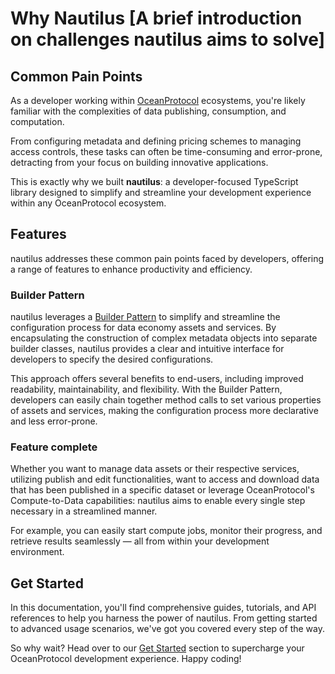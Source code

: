 # Why Nautilus [A brief introduction on challenges nautilus aims to solve]

## Common Pain Points
As a developer working within [OceanProtocol](https://oceanprotocol.com) ecosystems, you're likely familiar with the complexities of data publishing, consumption, and computation.

From configuring metadata and defining pricing schemes to managing access controls, these tasks can often be time-consuming and error-prone, detracting from your focus on building innovative applications.

This is exactly why we built **nautilus**: a developer-focused TypeScript library designed to simplify and streamline your development experience within any OceanProtocol ecosystem.

## Features
nautilus addresses these common pain points faced by developers, offering a range of features to enhance productivity and efficiency.

### Builder Pattern
nautilus leverages a [Builder Pattern](https://en.wikipedia.org/wiki/Builder_pattern) to simplify and streamline the configuration process for data economy assets and services. By encapsulating the construction of complex metadata objects into separate builder classes, nautilus provides a clear and intuitive interface for developers to specify the desired configurations.

This approach offers several benefits to end-users, including improved readability, maintainability, and flexibility. With the Builder Pattern, developers can easily chain together method calls to set various properties of assets and services, making the configuration process more declarative and less error-prone. 

### Feature complete
Whether you want to manage data assets or their respective services, utilizing publish and edit functionalities, want to access and download data that has been published in a specific dataset or leverage OceanProtocol's Compute-to-Data capabilities: nautilus aims to enable every single step necessary in a streamlined manner.

For example, you can easily start compute jobs, monitor their progress, and retrieve results seamlessly — all from within your development environment.

## Get Started
In this documentation, you'll find comprehensive guides, tutorials, and API references to help you harness the power of nautilus. From getting started to advanced usage scenarios, we've got you covered every step of the way.

So why wait? Head over to our [Get Started](/docs/get-started) section to supercharge your OceanProtocol development experience. Happy coding!